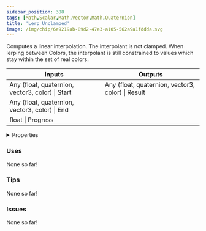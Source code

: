 ```yaml
---
sidebar_position: 388
tags: [Math,Scalar,Math,Vector,Math,Quaternion]
title: 'Lerp Unclamped'
image: /img/chip/6e9219ab-89d2-47e3-a105-562a9a1fddda.svg
---
```


Computes a linear interpolation. The interpolant is not clamped. When lerping between Colors, the interpolant is still constrained to values which stay within the set of real colors.



<IChip uuid="6e9219ab-89d2-47e3-a105-562a9a1fddda"/>

<table><thead><tr><th>Inputs</th><th>Outputs</th></tr></thead><tbody><tr><td>Any (float, quaternion, vector3, color) | Start</td><td>Any (float, quaternion, vector3, color) | Result</td></tr><tr><td>Any (float, quaternion, vector3, color) | End</td><td /></tr><tr><td>float | Progress</td><td /></tr></tbody></table>

<details>
  <summary>Properties</summary>
  <div>
    <div>
    <table>
      <tbody>
        <tr>
          <td>Is beta required?</td>
          <td>No</td>
        </tr>
        <tr>
          <td>Is chip a trolling risk?</td>
          <td>No</td>
        </tr>
        <tr>
          <td>Is chip a role assignment risk?</td>
          <td>No</td>
        </tr>
        <tr>
          <td>Chip UUID</td>
          <td>6e9219ab-89d2-47e3-a105-562a9a1fddda</td>
        </tr>
        <tr>
          <td>Room availability</td>
          <td>Available everywhere</td>
        </tr>
      </tbody>
    </table>
    </div>
  </div>
</details>

### Uses

None so far!

### Tips

None so far!

### Issues

None so far!